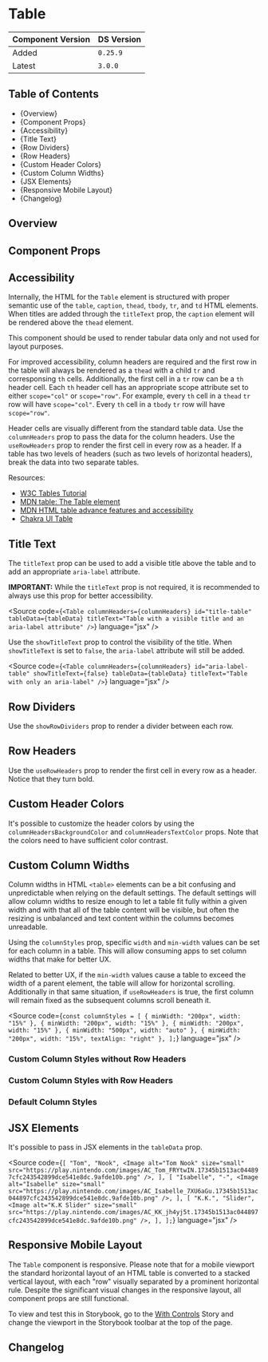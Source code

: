 

<Meta of={TableStories} />

# Table

| Component Version | DS Version |
| ----------------- | ---------- |
| Added             | `0.25.9`   |
| Latest            | `3.0.0`    |

## Table of Contents

- {<Link href="#overview" target="_self">Overview</Link>}
- {<Link href="#component-props" target="_self">Component Props</Link>}
- {<Link href="#accessibility" target="_self">Accessibility</Link>}
- {<Link href="#title-text" target="_self">Title Text</Link>}
- {<Link href="#row-dividers" target="_self">Row Dividers</Link>}
- {<Link href="#row-headers" target="_self">Row Headers</Link>}
- {<Link href="#custom-header-colors" target="_self">Custom Header Colors</Link>}
- {<Link href="#custom-column-widths" target="_self">Custom Column Widths</Link>}
- {<Link href="#jsx-elements" target="_self">JSX Elements</Link>}
- {<Link href="#responsive-mobile-layout" target="_self">Responsive Mobile Layout</Link>}
- {<Link href="#changelog" target="_self">Changelog</Link>}

## Overview

<Description of={TableStories} />

## Component Props

<Canvas of={TableStories.WithControls} />

<ArgTypes of={TableStories.WithControls} />

## Accessibility

Internally, the HTML for the `Table` element is structured with proper semantic
use of the `table`, `caption`, `thead`, `tbody`, `tr`, and `td` HTML elements.
When titles are added through the `titleText` prop, the `caption` element will
be rendered above the `thead` element.

This component should be used to render tabular data only and not used for layout
purposes.

For improved accessibility, column headers are required and the first row
in the table will always be rendered as a `thead` with a child `tr` and
corresponsing `th` cells. Additionally, the first cell in a `tr` row can be a `th`
header cell. Each `th` header cell has an appropriate scope attribute set to
either `scope="col"` or `scope="row"`. For example, every `th` cell in a `thead`
`tr` row will have `scope="col"`. Every `th` cell in a `tbody` `tr` row will
have `scope="row"`.

Header cells are visually different from the standard table data. Use the
`columnHeaders` prop to pass the data for the column headers. Use the
`useRowHeaders` prop to render the first cell in every row as a header. If a
table has two levels of headers (such as two levels of horizontal headers), break
the data into two separate tables.

Resources:

- [W3C Tables Tutorial](https://www.w3.org/WAI/tutorials/tables/)
- [MDN table: The Table element](https://developer.mozilla.org/en-US/docs/Web/HTML/Element/table)
- [MDN HTML table advance features and accessibility](https://developer.mozilla.org/en-US/docs/Learn/HTML/Tables/Advanced)
- [Chakra UI Table](https://chakra-ui.com/docs/components/data-display/table)

## Title Text

The `titleText` prop can be used to add a visible title above the table and to
add an appropriate `aria-label` attribute.

**IMPORTANT:** While the `titleText` prop is not required, it is recommended to
always use this prop for better accessibility.

<Source
  code={`<Table
  columnHeaders={columnHeaders}
  id="title-table"
  tableData={tableData}
  titleText="Table with a visible title and an aria-label attribute"
/>`}
  language="jsx"
/>

<Canvas of={TableStories.ShowTitleText} />

Use the `showTitleText` prop to control the visibility of the title. When
`showTitleText` is set to `false`, the `aria-label` attribute will still be
added.

<Source
  code={`<Table
  columnHeaders={columnHeaders}
  id="aria-label-table"
  showTitleText={false}
  tableData={tableData}
  titleText="Table with only an aria-label"
/>`}
  language="jsx"
/>

<Canvas of={TableStories.HideTitleText} />

## Row Dividers

Use the `showRowDividers` prop to render a divider between each row.

<Canvas of={TableStories.RowDividers} />

## Row Headers

Use the `useRowHeaders` prop to render the first cell in every row as a header.
Notice that they turn bold.

<Canvas of={TableStories.RowHeaders} />

## Custom Header Colors

It's possible to customize the header colors by using the `columnHeadersBackgroundColor`
and `columnHeadersTextColor` props. Note that the colors need to have sufficient
color contrast.

<Canvas of={TableStories.CustomHeaderColors} />

## Custom Column Widths

Column widths in HTML `<table>` elements can be a bit confusing and
unpredictable when relying on the default settings. The default settings will
allow column widths to resize enough to let a table fit fully within a given
width and with that all of the table content will be visible, but often the
resizing is unbalanced and text content within the columns becomes unreadable.

Using the `columnStyles` prop, specific `width` and `min-width` values can
be set for each column in a table. This will allow consuming apps to set column
widths that make for better UX.

Related to better UX, if the `min-width` values cause a table to exceed the
width of a parent element, the table will allow for horizontal scrolling.
Additionally in that same situation, if `useRowHeaders` is true, the first
column will remain fixed as the subsequent columns scroll beneath it.

<Source
  code={`const columnStyles = [
  { minWidth: "200px", width: "15%" },
  { minWidth: "200px", width: "15%" },
  { minWidth: "200px", width: "15%" },
  { minWidth: "500px", width: "auto" },
  { minWidth: "200px", width: "15%", textAlign: "right" },
];`}
  language="jsx"
/>

### Custom Column Styles without Row Headers

<Canvas of={TableStories.CustomColumnStyles} />

### Custom Column Styles with Row Headers

<Canvas of={TableStories.CustomColumnStylesWithRowHeaders} />

### Default Column Styles

<Canvas of={TableStories.DefaultColumnStyles} />

## JSX Elements

It's possible to pass in JSX elements in the `tableData` prop.

<Source
  code={`
  [
    "Tom",
    "Nook",
    <Image
      alt="Tom Nook"
      size="small"
      src="https://play.nintendo.com/images/AC_Tom_FRYtwIN.17345b1513ac044897cfc243542899dce541e8dc.9afde10b.png"
    />,
  ],
  [
    "Isabelle",
    "-",
    <Image
      alt="Isabelle"
      size="small"
      src="https://play.nintendo.com/images/AC_Isabelle_7XU6aGu.17345b1513ac044897cfc243542899dce541e8dc.9afde10b.png"
    />,
  ],
  [
    "K.K.",
    "Slider",
    <Image
      alt="K.K Slider"
      size="small"
      src="https://play.nintendo.com/images/AC_KK_jh4yj5t.17345b1513ac044897cfc243542899dce541e8dc.9afde10b.png"
    />,
  ],
];
`}
  language="jsx"
/>

<Canvas of={TableStories.JSXElements} />

## Responsive Mobile Layout

The `Table` component is responsive. Please note that for a mobile viewport the
standard horizontal layout of an HTML table is converted to a stacked vertical
layout, with each "row" visually separated by a prominent horizontal rule. Despite
the significant visual changes in the responsive layout, all component props are
still functional.

To view and test this in Storybook, go to the [With Controls](../?path=/story/components-page-layout-table--with-controls)
Story and change the viewport in the Storybook toolbar at the top of the page.

## Changelog

<ComponentChangelogTable changelogData={changelogData} />
